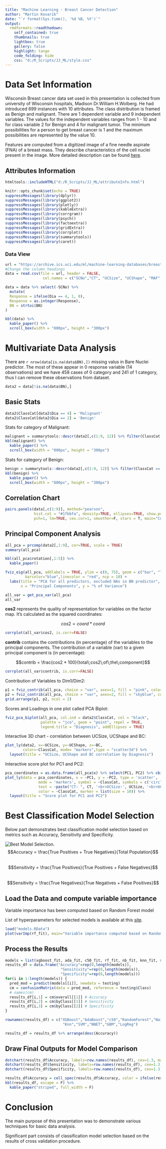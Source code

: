 ---
title: "Machine Learning - Breast Cancer Detection"
author: "Martin Kovarik"
date: "`r format(Sys.time(), '%d %B, %Y')`"
output:
  rmdformats::readthedown:
    self_contained: true
    thumbnails: true
    lightbox: true
    gallery: false
    highlight: tango
    code_folding: hide
    css: "d:/R_Scripts/JJ_ML/style.css"
---

# Data Set Information
<p>Wisconsin Breast cancer data set used in this presentation is collected from university of Wisconsin hospitals, Madison
Dr.William H.Wolberg. He had introduced 699 instances with 10 attributes. The class distribution is framed as
Benign and malignant. There are 1 dependent variable and 9 independent variables. The values for the independent
variables ranges from 1 - 10 and for class variable 2 for Benign and 4 for malignant tumor. The minimum
possibilities for a person to get breast cancer is 1 and the maximum possibilities are represented by the value 10.</p>

<p>Features are computed from a digitized image of a fine needle aspirate (FNA) of a breast mass. They describe characteristics of the cell nuclei present in the image. More detailed description can be found <a href="https://archive.ics.uci.edu/ml/datasets/Breast+Cancer+Wisconsin+(Diagnostic)">here</a>.</p>

## Attributes Information

```{r, echo=FALSE}
htmltools::includeHTML("d:/R_Scripts/JJ_ML/attributeInfo.html")
```

```{r setup, include=FALSE}
knitr::opts_chunk$set(echo = TRUE)
suppressMessages(library(dplyr))
suppressMessages(library(ggplot2))
suppressMessages(library(plotly))
suppressMessages(library(kableExtra))
suppressMessages(library(corrgram))
suppressMessages(library(psych))
suppressMessages(library(factoextra))
suppressMessages(library(gridExtra))
suppressMessages(library(corrplot))
suppressMessages(library(summarytools))
suppressMessages(library(caret))
```

### Data View

```{r loadData}
url = "https://archive.ics.uci.edu/ml/machine-learning-databases/breast-cancer-wisconsin/breast-cancer-wisconsin.data"
#Change the column headings
data = read.csv(file = url, header = FALSE,
                 col.names = c("SCNo","CT", "UCSize", "UCShape", "MAF", "ECSize", "BN", "BC", "NN","M", "Dia") )

data = data %>% select(-SCNo) %>% 
  mutate(
  Response = ifelse(Dia == 4, 1, 0),
  Response = as.integer(Response),
  BN = strtoi(BN)
)

kbl(data) %>%
  kable_paper() %>%
  scroll_box(width = "800px", height = "300px")
```


# Multivariate Data Analysis

<p>There are `r nrow(data[is.na(data$BN),])` missing valus in Bare Nuclei predictor. The most of these appear in 0 response variable (14 observations) and we have 458 cases of 0 category and 241 of 1 category, thus I can remove these observations from dataset.</p>

```{r newDataset}
data2 = data[!is.na(data$BN),]
```

## Basic Stats
```{r basicStats}
data2$ClassCat[data2$Dia == 4] = 'Malignant'
data2$ClassCat[data2$Dia == 2] = 'Benign'
```

<p>Stats for category of Malignant:</p>

```{r malignant, warning=FALSE}
malignant = summarytools::descr(data2[,c(1:9, 12)] %>% filter(ClassCat == "Malignant") %>% select(-ClassCat), round.digits=3)
kbl(malignant) %>%
  kable_paper() %>%
  scroll_box(width = "800px", height = "300px")
```

<p>Stats for category of Benign:</p>

```{r bening, warning=FALSE}
benign = summarytools::descr(data2[,c(1:9, 12)] %>% filter(ClassCat == "Benign") %>% select(-ClassCat), round.digits=3)
kbl(benign) %>%
  kable_paper() %>%
  scroll_box(width = "800px", height = "300px")
```

## Correlation Chart

```{r correlationChart}
pairs.panels(data[,c(1:9)], method="pearson",
             hist.col = "#1fbbfa", density=TRUE, ellipses=TRUE, show.points = TRUE,
             pch=1, lm=TRUE, cex.cor=1, smoother=F, stars = T, main="Correlation chart for all potentional predictors")
```

## Principal Component Analysis

```{r principalComponent, warning=FALSE}
all_pca = prcomp(data2[,1:9], cor=TRUE, scale = TRUE)
summary(all_pca)

kbl(all_pca$rotation[,1:5]) %>%
  kable_paper()

fviz_eig(all_pca, addlabels = TRUE, ylim = c(0, 75), geom = c("bar", "line"), barfill = "pink",  
         barcolor="blue",linecolor = "red", ncp = 10) +
  labs(title = "PCA for all predictors, excluded NAs in BN predictor",
       x = "Principal Components", y = "% of Variance")
```

```{r corrPlot}
all_var = get_pca_var(all_pca)
all_var
```

<p><b>cos2</b> represents the quality of representation for variables on the factor map. It’s calculated as the squared coordinates:</p>

$$cos2 = coord * coord$$

```{r corrplotCos, warning=FALSE}
corrplot(all_var$cos2, is.corr=FALSE)
```

<p><b>contrib</b> contains the contributions (in percentage) of the variables to the principal components. The contribution of a variable (var) to a given principal component is (in percentage):</p>

$$contrib = \frac{cos2 * 100}{total\;cos2\;of\;the\;component}$$

```{r corrplotContrib, warning=FALSE}
corrplot(all_var$contrib, is.corr=FALSE)
```

<p>Contribution of Variables to Dim1/Dim2:</p>

```{r gridArrange, warning=FALSE}
p1 = fviz_contrib(all_pca, choice = "var", axes=1, fill = "pink", color = "grey", top = 10)
p2 = fviz_contrib(all_pca, choice = "var", axes=2, fill = "skyblue", color = "grey", top = 10)
grid.arrange(p1, p2, ncol = 2)
```

<p>Scores and Loadings in one plot called PCA Biplot:</p>

```{r pcaBiPlot, warning=FALSE}
fviz_pca_biplot(all_pca, col.ind = data2$ClassCat, col = "black",
                palette = "jco", geom = "point", repel = TRUE,
                legend.title = "Diagnosis", addEllipses = TRUE)
```

<p>Interactive 3D chart - correlation between UCSize, UCShape and BC:</p>

```{r chart3D, warning=FALSE}
plot_ly(data2, x=~UCSize, y=~UCShape, z=~BC,
        color=~ClassCat, mode= "markers",type = "scatter3d") %>% 
  layout(title = "UCSize, UCShape and BC correlation by Diagnosis")

```

<p>Interactive score plot for PC1 and PC2:</p>

```{r interactiveBiplot, warning=FALSE}
pca_coordinates = as.data.frame(all_pca$x) %>% select(PC1, PC2) %>% cbind(data2[,c(1:9, 12)])
plot_ly(data = pca_coordinates, x = ~PC1, y = ~PC2, type = 'scatter',
               mode = 'markers', symbol = ~ClassCat, symbols = c('circle','x','o'),
               text = ~paste("CT: ", CT, '<br>UCSize:', UCSize, '<br>UCShape: ', UCShape, '<br>MAF: ', MAF, '<br>ECSize: ', ECSize),
               color = ~ClassCat, marker = list(size = 10)) %>%
  layout(title = "Score plot for PC1 and PC2")
```


# Best Classification Model Selection

<p>Below part demonstrates best classification model selection based on metrics such as Accuracy, Sensitivity and Specificity.</p>

![Best Model Selection.](d:/R_Scripts/JJ_ML/MLMedodology.JPG)
<br>
$$Accuracy = \frac{True Positives + True Negatives}{Total Population}$$
<br>
$$Sensitivity = \frac{True Positives}{True Positives + False Negatives}$$
<br>
$$Sensitivity = \frac{True Negatives}{True Negatives + False Positives}$$


## Load the Data and compute variable importance

<p>Variable importance has been computed based on Random Forest model</p>
<p>List of hyperparameters for selected models is available at this <a href="https://topepo.github.io/caret/available-models.html"> site</a>.</p>

```{r loadMLData}
load("models.RData")
plot(varImp(rf_fit), main="Variable importance computed based on Random Forest model")
```

## Process the Results

```{r processResults, warning=FALSE}
models = list(xgboost_fit, ada_fit, c50_fit, rf_fit, nb_fit, knn_fit, svm_fit, nnet_fit, gbm_fit, logreg_fit)
results_df = data.frame("Accuracy"=rep(0,length(models)),
                         "Sensitivity"=rep(0,length(models)),
                         "Specificity"=rep(0,length(models)))
for(i in 1:length(models)) {
  pred_mod = predict(models[[i]], newdata = testing)
  cm = confusionMatrix(data = pred_mod, reference = testing$Class)
  # names(cm)
  results_df[i,1] = cm$overall[[1]] # Accuracy
  results_df[i,2] = cm$byClass[[1]] # Sensitivity
  results_df[i,3] = cm$byClass[[2]] # Specificity
}

rownames(results_df) = c("XGBoost","AdaBoost","c50","RandomForest","NaiveBayes",
                          "Knn","SVM","NNET","GBM","LogReg")

results_df = results_df %>% arrange(desc(Accuracy))
```

## Draw Final Outputs for Model Comparison

```{r drawDotPlots, figures-side, fig.show="hold", out.width="100%"}
dotchart(results_df$Accuracy, labels=row.names(results_df), cex=1.3, main="Accuracy", pch=19)
dotchart(results_df$Sensitivity, labels=row.names(results_df), cex=1.3, main="Sensitivity", pch=19)
dotchart(results_df$Specificity, labels=row.names(results_df), cex=1.3, main="Specificity", pch=19)
```

```{r tableModelComparison}
results_df$Accuracy = cell_spec(results_df$Accuracy, color = ifelse(results_df$Accuracy > 0.97, "green", "black"))
kbl(results_df, escape = F) %>%
  kable_paper("striped", full_width = F)
```


# Conclusion

<p>The main purpose of this presentation was to demonstrate various techniques for basic data analysis.</p>
<p>Significant part consists of classification model selection based on the results of cross validation procedure.</p>
